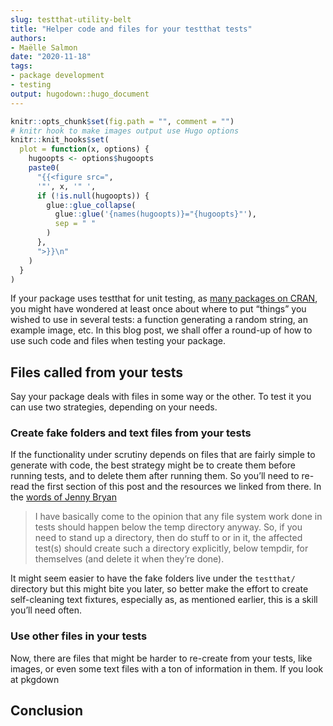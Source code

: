 ```yaml
--- 
slug: testthat-utility-belt
title: "Helper code and files for your testthat tests" 
authors: 
- Maëlle Salmon 
date: "2020-11-18" 
tags: 
- package development 
- testing
output: hugodown::hugo_document
---
```


```r

knitr::opts_chunk$set(fig.path = "", comment = "")
# knitr hook to make images output use Hugo options
knitr::knit_hooks$set(
  plot = function(x, options) {
    hugoopts <- options$hugoopts
    paste0(
      "{{<figure src=",
      '"', x, '" ',
      if (!is.null(hugoopts)) {
        glue::glue_collapse(
          glue::glue('{names(hugoopts)}="{hugoopts}"'),
          sep = " "
        )
      },
      ">}}\n"
    )
  }
)

```

If your package uses testthat for unit testing, as [many packages on CRAN](https://www.tidyverse.org/blog/2019/11/testthat-2-3-0/), you might have wondered at least once about where to put "things" you wished to use in several tests: a function generating a random string, an example image, etc.
In this blog post, we shall offer a round-up of how to use such code and files when testing your package.

## Files called from your tests

Say your package deals with files in some way or the other.
To test it you can use two strategies, depending on your needs.

### Create fake folders and text files from your tests

If the functionality under scrutiny depends on files that are fairly simple to generate with code, the best strategy might be to create them before running tests, and to delete them after running them.
So you'll need to re-read the first section of this post and the resources we linked from there.
In the [words of Jenny Bryan](https://github.com/hadley/r-pkgs/issues/483#issuecomment-691319934)

>  I have basically come to the opinion that any file system work done in tests should happen below the temp directory anyway. So, if you need to stand up a directory, then do stuff to or in it, the affected test(s) should create such a directory explicitly, below tempdir, for themselves (and delete it when they're done).

It might seem easier to have the fake folders live under the `testthat/` directory but this might bite you later, so better make the effort to create self-cleaning text fixtures, especially as, as mentioned earlier, this is a skill you'll need often.

### Use other files in your tests

Now, there are files that might be harder to re-create from your tests, like images, or even some text files with a ton of information in them.
If you look at pkgdown

## Conclusion